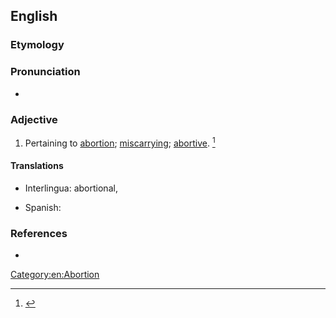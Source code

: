 ==English==

===Etymology===
{{suffix|en|abortion|al}}

===Pronunciation===
* {{a|US}} {{IPA|en|/əˈbɔɹ.ʃn̩.l̩/}}

===Adjective===
{{en-adj}}

# {{lb|en|rare}} Pertaining to [[abortion]]; [[miscarrying]]; [[abortive]]. {{defdate|First attested in the mid 19<sup>th</sup> century.}}<ref name=SOED>{{R:SOED5|page=7}}</ref>

====Translations====
{{trans-top|pertaining to abortion}}
* Interlingua: abortional, {{t+|ia|abortive}}
{{trans-mid}}
* Spanish: {{t+|es|abortivo}}
{{trans-bottom}}

===References===
<references/>
* {{R:Webster 1913}}

[[Category:en:Abortion]]